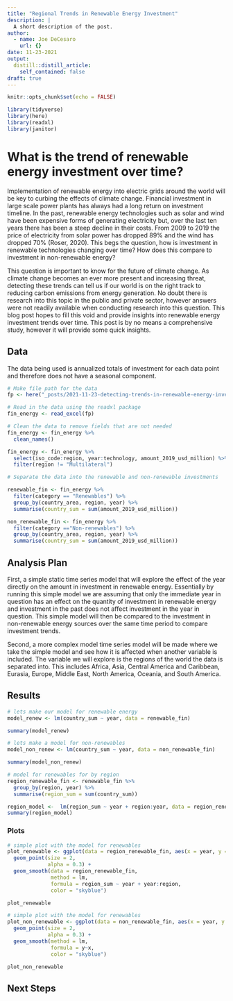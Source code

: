 ```yaml
---
title: "Regional Trends in Renewable Energy Investment"
description: |
  A short description of the post.
author:
  - name: Joe DeCesaro
    url: {}
date: 11-23-2021
output:
  distill::distill_article:
    self_contained: false
draft: true
---
```



```r
knitr::opts_chunk$set(echo = FALSE)
```

```r
library(tidyverse)
library(here)
library(readxl)
library(janitor)
```


# What is the trend of renewable energy investment over time?

Implementation of renewable energy into electric grids around the world will be key to curbing the effects of climate change. Financial investment in large scale power plants has always had a long return on investment timeline. In the past, renewable energy technologies such as solar and wind have been expensive forms of generating electricity but, over the last ten years there has been a steep decline in their costs. From 2009 to 2019 the price of electricity from solar power has dropped 89% and the wind has dropped 70% (Roser, 2020). This begs the question, how is investment in renewable technologies changing over time? How does this compare to investment in non-renewable energy?

This question is important to know for the future of climate change. As climate change becomes an ever more present and increasing threat, detecting these trends can tell us if our world is on the right track to reducing carbon emissions from energy generation. No doubt there is research into this topic in the public and private sector, however answers were not readily available when conducting research into this question. This blog post hopes to fill this void and provide insights into renewable energy investment trends over time. This post is by no means a comprehensive study, however it will provide some quick insights.

## Data 

The data being used is annualized totals of investment for each data point and therefore does not have a seasonal component.

```r
# Make file path for the data
fp <- here("_posts/2021-11-23-detecting-trends-in-renewable-energy-investment/data/IRENA_RE_Public_Investment_July2021.xlsx")

# Read in the data using the readxl package
fin_energy <- read_excel(fp)
```
```r
# Clean the data to remove fields that are not needed
fin_energy <- fin_energy %>% 
  clean_names() 

fin_energy <- fin_energy %>% 
  select(iso_code:region, year:technology, amount_2019_usd_million) %>% 
  filter(region != "Multilateral")
```

```r
# Separate the data into the renewable and non-renewable investments

renewable_fin <- fin_energy %>% 
  filter(category == "Renewables") %>% 
  group_by(country_area, region, year) %>% 
  summarise(country_sum = sum(amount_2019_usd_million))

non_renewable_fin <- fin_energy %>% 
  filter(category =="Non-renewables") %>% 
  group_by(country_area, region, year) %>% 
  summarise(country_sum = sum(amount_2019_usd_million))
```

## Analysis Plan

First, a simple static time series model that will explore the effect of the year directly on the amount in investment in renewable energy. Essentially by running this simple model we are assuming that only the immediate year in question has an effect on the quantity of investment in renewable energy and investment in the past does not affect investment in the year in question. This simple model will then be compared to the investment in non-renewable energy sources over the same time period to compare investment trends.

Second, a more complex model time series model will be made where we take the simple model  and see how it is affected when another variable is included. The variable we will explore is the regions of the world the data is separated into. This includes  Africa, Asia, Central America and Caribbean, Eurasia, Europe, Middle East, North America, Oceania, and South America.

## Results

```r
# lets make our model for renewable energy
model_renew <- lm(country_sum ~ year, data = renewable_fin)

summary(model_renew)

```

```r
# lets make a model for non-renewables
model_non_renew <- lm(country_sum ~ year, data = non_renewable_fin)

summary(model_non_renew)
```

```r
# model for renewables for by region
region_renewable_fin <- renewable_fin %>% 
  group_by(region, year) %>% 
  summarise(region_sum = sum(country_sum))

region_model <-  lm(region_sum ~ year + region:year, data = region_renewable_fin)
summary(region_model)
```


### Plots
```r
# simple plot with the model for renewables
plot_renewable <- ggplot(data = region_renewable_fin, aes(x = year, y = region_sum)) +
  geom_point(size = 2,
             alpha = 0.3) +
  geom_smooth(data = region_renewable_fin,
              method = lm, 
              formula = region_sum ~ year + year:region,
              color = "skyblue")

plot_renewable
```
```r
# simple plot with the model for renewables
plot_non_renewable <- ggplot(data = non_renewable_fin, aes(x = year, y = country_sum)) +
  geom_point(size = 2,
             alpha = 0.3) +
  geom_smooth(method = lm, 
              formula = y~x,
              color = "skyblue")

plot_non_renewable
```




## Next Steps
